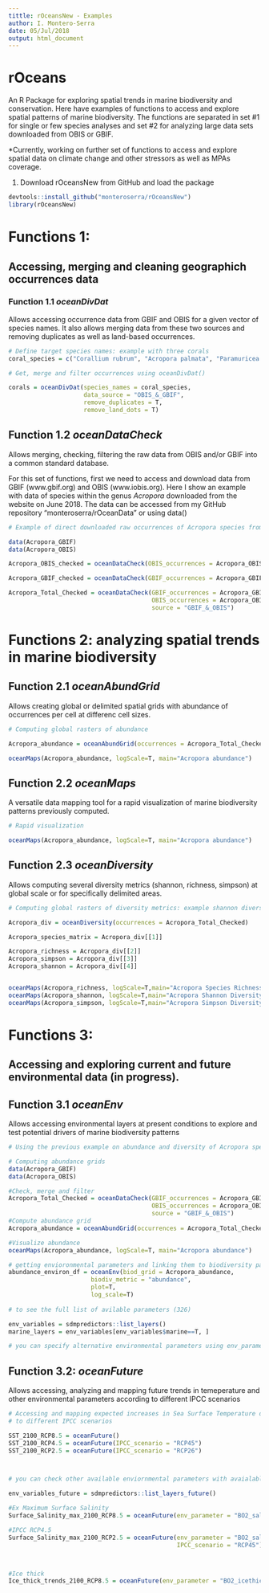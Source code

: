 ```yaml
---
tittle: rOceansNew - Examples
author: I. Montero-Serra
date: 05/Jul/2018
output: html_document
---
```


# rOceans 
An R Package for exploring spatial trends in marine biodiversity and conservation. Here
have examples of functions to access and explore spatial patterns of marine biodiversity. 
The functions are separated in set #1 for single or few species analyses and set #2 for
analyzing large data sets downloaded from OBIS or GBIF. 

*Currently, working on further set of functions to access and explore spatial data on climate change and other stressors as well as MPAs coverage. 

(1) Download rOceansNew from GitHub and load the package
```r

devtools::install_github("monteroserra/rOceansNew")
library(rOceansNew)

```

# Functions 1: 
## Accessing, merging and cleaning geographich occurrences data 

### Function 1.1 *oceanDivDat* 
Allows accessing occurrence data from GBIF and OBIS for a given vector of species names. It also allows merging data from these two sources and removing duplicates as well as land-based occurrences. 


```r

# Define target species names: example with three corals
coral_species = c("Corallium rubrum", "Acropora palmata", "Paramuricea clavata")

# Get, merge and filter occurrences using oceanDivDat()

corals = oceanDivDat(species_names = coral_species,
                     data_source = "OBIS_&_GBIF", 
                     remove_duplicates = T, 
                     remove_land_dots = T)

```

## Function 1.2 *oceanDataCheck* 
Allows merging, checking, filtering the raw data from OBIS and/or GBIF into a common standard database. 

For this set of functions, first we need to access and download data from GBIF (www.gbif.org) and OBIS (www.iobis.org). Here I show an example with data of species within the genus *Acropora* downloaded from the website on June 2018. The data can be accessed from my GitHub repository "monteroserra/rOceanData" or using data()



```r
# Example of direct downloaded raw occurrences of Acropora species from GBIF and OBIS

data(Acropora_GBIF) 
data(Acropora_OBIS)

Acropora_OBIS_checked = oceanDataCheck(OBIS_occurrences = Acropora_OBIS, source = "OBIS")

Acropora_GBIF_checked = oceanDataCheck(GBIF_occurrences = Acropora_GBIF, source = "GBIF")

Acropora_Total_Checked = oceanDataCheck(GBIF_occurrences = Acropora_GBIF,
                                        OBIS_occurrences = Acropora_OBIS,
                                        source = "GBIF_&_OBIS")

```

# Functions 2: analyzing spatial trends in marine biodiversity

## Function 2.1 *oceanAbundGrid* 
Allows creating global or delimited spatial grids with abundance
of occurrences per cell at differenc cell sizes. 

```r
# Computing global rasters of abundance

Acropora_abundance = oceanAbundGrid(occurrences = Acropora_Total_Checked, cell_size=5)

oceanMaps(Acropora_abundance, logScale=T, main="Acropora abundance")

```

## Function 2.2 *oceanMaps*  
A versatile data mapping tool for a rapid visualization of marine biodiversity patterns previously computed.  

```r
# Rapid visualization

oceanMaps(Acropora_abundance, logScale=T, main="Acropora abundance")

```


## Function 2.3 *oceanDiversity* 
Allows computing several diversity metrics (shannon, richness, simpson) at global scale or for specifically delimited areas. 

```r

# Computing global rasters of diversity metrics: example shannon diversity of Acropora species

Acropora_div = oceanDiversity(occurrences = Acropora_Total_Checked)

Acropora_species_matrix = Acropora_div[[1]]

Acropora_richness = Acropora_div[[2]]
Acropora_simpson = Acropora_div[[3]]
Acropora_shannon = Acropora_div[[4]]


oceanMaps(Acropora_richness, logScale=T,main="Acropora Species Richness")
oceanMaps(Acropora_shannon, logScale=T,main="Acropora Shannon Diversity")
oceanMaps(Acropora_simpson, logScale=T,main="Acropora Simpson Diversity")


```


# Functions 3: 
## Accessing and exploring current and future environmental data (in progress). 


## Function 3.1 *oceanEnv* 
Allows accessing environmental layers at present conditions to explore and test potential
drivers of marine biodiversity patterns

```r

# Using the previous example on abundance and diversity of Acropora species

# Computing abundance grids
data(Acropora_GBIF)
data(Acropora_OBIS)

#Check, merge and filter
Acropora_Total_Checked = oceanDataCheck(GBIF_occurrences = Acropora_GBIF,
                                        OBIS_occurrences = Acropora_OBIS,
                                        source = "GBIF_&_OBIS")
#Compute abundance grid
Acropora_abundance = oceanAbundGrid(occurrences = Acropora_Total_Checked, cell_size=5)

#Visualize abundance
oceanMaps(Acropora_abundance, logScale=T, main="Acropora abundance")

# getting envioronmental parameters and linking them to biodiversity patterns
abundance_environ_df = oceanEnv(biod_grid = Acropora_abundance,
                       biodiv_metric = "abundance", 
                       plot=T, 
                       log_scale=T)
  
# to see the full list of avilable parameters (326)

env_variables = sdmpredictors::list_layers()
marine_layers = env_variables[env_variables$marine==T, ]

# you can specify alternative environmental parameters using env_parameters


```


## Function 3.2: *oceanFuture*
Allows accessing, analyzing and mapping future trends in temeperature and other environmental parameters according to different IPCC scenarios

```r
# Accessing and mapping expected increases in Sea Surface Temperature data for 2100 according
# to different IPCC scenarios

SST_2100_RCP8.5 = oceanFuture()
SST_2100_RCP4.5 = oceanFuture(IPCC_scenario = "RCP45")
SST_2100_RCP2.5 = oceanFuture(IPCC_scenario = "RCP26")



# you can check other available enviornmental parameters with avaialable future projections

env_variables_future = sdmpredictors::list_layers_future()

#Ex Maximum Surface Salinity
Surface_Salinity_max_2100_RCP8.5 = oceanFuture(env_parameter = "BO2_salinitymax_ss")

#IPCC RCP4.5
Surface_Salinity_max_2100_RCP2.5 = oceanFuture(env_parameter = "BO2_salinitymax_ss", 
                                               IPCC_scenario = "RCP45")



#Ice thick
Ice_thick_trends_2100_RCP8.5 = oceanFuture(env_parameter = "BO2_icethickmax_ss")


```




